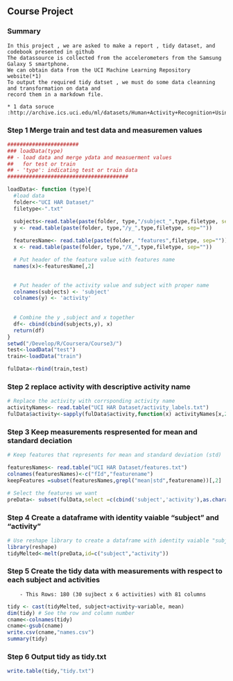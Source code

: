 ## Course Project

### Summary 
    In this project , we are asked to make a report , tidy dataset, and codebook presented in github
    The datassource is collected from the accelerometers from the Samsung Galaxy S smartphone.
    We can obtain data from the UCI Machine Learning Repository website(*1)
    To output the required tidy datset , we must do some data cleanning and transformation on data and
    record them in a markdown file.

    * 1 data soruce :http://archive.ics.uci.edu/ml/datasets/Human+Activity+Recognition+Using+Smartphones 
### Step 1 Merge train and test data and measuremen values

```r
#######################
### loadData(type)
## - load data and merge ydata and measuerment values 
##   for test or train
## - 'type': indicating test or train data
#######################################

loadData<- function (type){
  #load data 
  folder<-"UCI HAR Dataset/"
  filetype<-".txt"

  subjects<-read.table(paste(folder, type,"/subject_",type,filetype, sep=""))
  y <- read.table(paste(folder, type,"/y_",type,filetype, sep=""))
  
  featuresName<- read.table(paste(folder, "features",filetype, sep=""))
  x <- read.table(paste(folder, type,"/X_",type,filetype, sep=""))

  # Put header of the feature value with features name
  names(x)<-featuresName[,2]
  

  # Put header of the activity value and subject with proper name 
  colnames(subjects) <- 'subject'
  colnames(y) <- 'activity'          
            
            
  # Combine the y ,subject and x together 
  df<- cbind(cbind(subjects,y), x)
  return(df)
}
setwd("/Develop/R/Coursera/Course3/")
test<-loadData("test")
train<-loadData("train")

fulData<-rbind(train,test)
```

### Step 2 replace activity with descriptive activity name 
```r
# Replace the activity with corrsponding activity name
activityNames<- read.table("UCI HAR Dataset/activity_labels.txt")
fulData$activity<-sapply(fulData$activity,function(x) activityNames[x,2])
```

### Step 3 Keep measurements respresented for mean and standard deciation 
```r
# Keep features that represents for mean and standard deviation (std)

featuresNames<- read.table("UCI HAR Dataset/features.txt")
colnames(featuresNames)<-c("fId","featurename")
keepFeatures =subset(featuresNames,grepl("mean|std",featurename))[,2]

# Select the features we want
preData<- subset(fulData,select =c(cbind('subject','activity'),as.character(keepFeatures)))

```

### Step 4 Create a dataframe with identity vaiable "subject" and "activity" 
```r

# Use reshape library to create a dataframe with identity vaiable "subject" and "activity" 
library(reshape)
tidyMelted<-melt(preData,id=c("subject","activity"))

```
### Step 5 Create the tidy data with measurements with respect to each subject and activities
        - This Rows: 180 (30 sujbect x 6 activities) with 81 columns
```r
tidy <- cast(tidyMelted, subject+activity~variable, mean)
dim(tidy) # See the row and column number
cname<-colnames(tidy)
cname<-gsub(cname)
write.csv(cname,"names.csv")
summary(tidy)
```

### Step 6 Output tidy as tidy.txt
```r
write.table(tidy,"tidy.txt")
```
